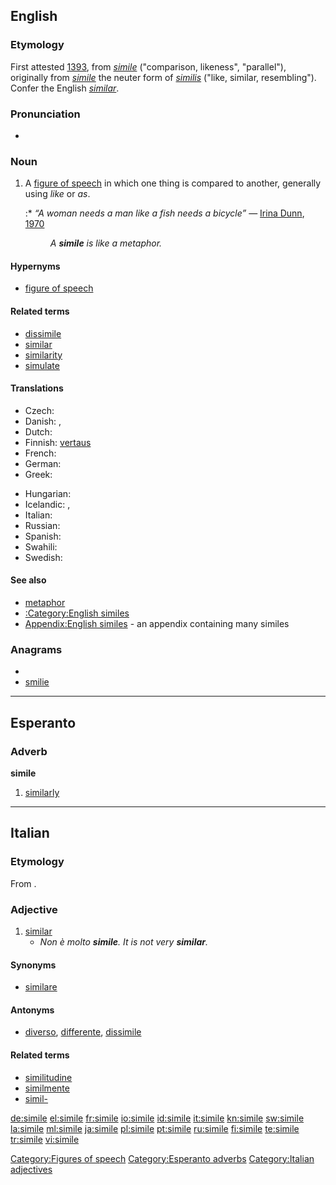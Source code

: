 ==English==

===Etymology===
First attested [[w:1393|1393]], from {{etyl|la}} ''[[simile#Latin|simile]]'' ("comparison, likeness", "parallel"), originally from ''[[simile#Latin|simile]]'' the neuter form of ''[[similis]]'' ("like, similar, resembling"). Confer the English ''[[similar]]''.

===Pronunciation===
* {{audio|en-us-simile.ogg|Audio (US)}}

===Noun===
{{wikipedia}}
{{en-noun}}

# {{context|linguistics}} A [[figure of speech]] in which one thing is compared to another, generally using ''like'' or ''as''.
#:* ''“A woman needs a man like a fish needs a bicycle”'' &mdash; [[w:Irina Dunn|Irina Dunn]], [[w:1970|1970]]
#: ''A '''simile''' is like a metaphor.'' <!-- I almost deleted this but thought Wiktionary can afford a little fun. -->

====Hypernyms====
* [[figure of speech]]

====Related terms====
* [[dissimile]]
* [[similar]]
* [[similarity]]
* [[simulate]]

====Translations====
{{trans-top|figure of speech in which one thing is compared to another}}
* Czech: {{t-|cs|přirovnání|n}}
* Danish: {{t-|da|sammenligning|c}}, {{t-|da|lignelse|c}}
* Dutch: {{t+|nl|vergelijking|f}}
* Finnish: [[vertaus]]
* French: {{t+|fr|comparaison|f}}
* German: {{t+|de|Vergleich|m}}
* Greek: {{t+|el|παρομοίωση|f}}
{{trans-mid}}
* Hungarian: {{t|hu|hasonlat}}
* Icelandic: {{t+|is|líking|f}}, {{t|is|samlíking|f}}
* Italian: {{t+|it|similitudine|f}}
* Russian: {{t+|ru|сравнение|n|tr=sravnénije}}
* Spanish: {{t+|es|símil|m}}
* Swahili: {{t+|sw|kibadala|xs=Swahili}}
* Swedish: {{t+|sv|liknelse|c}}
{{trans-bottom}}

====See also====
* [[metaphor]]
* [[:Category:English similes]]
* [[Appendix:English similes]] - an appendix containing many similes

===Anagrams===
* {{alphagram|eiilms}}
* [[smilie#English|smilie]]

[[Category:Figures of speech]]

----

==Esperanto==

===Adverb===
'''simile'''

# [[similarly]]

[[Category:Esperanto adverbs]]

----

==Italian==

===Etymology===
From {{etyl|la|it}} {{term|similis|||lang=la}}.

===Adjective===
{{it-adj|simil|e}}

# [[similar]]
#* ''Non è molto '''simile'''. It is not very '''similar'''.''

====Synonyms====
*[[similare]]

====Antonyms====
*[[diverso]], [[differente]], [[dissimile]]

====Related terms====
*[[similitudine]]
*[[similmente]]
*[[simil-]]

[[Category:Italian adjectives]]

[[de:simile]]
[[el:simile]]
[[fr:simile]]
[[io:simile]]
[[id:simile]]
[[it:simile]]
[[kn:simile]]
[[sw:simile]]
[[la:simile]]
[[ml:simile]]
[[ja:simile]]
[[pl:simile]]
[[pt:simile]]
[[ru:simile]]
[[fi:simile]]
[[te:simile]]
[[tr:simile]]
[[vi:simile]]